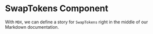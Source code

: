 <!-- SwapTokens.stories.mdx -->



<Meta title="SwapTokens" component={SwapTokens} />


# SwapTokens Component

With `MDX`, we can define a story for `SwapTokens` right in the middle of our
Markdown documentation.

<Canvas>
  <Story name="SwapTokens">
    <Swap />
  </Story>
</Canvas>
